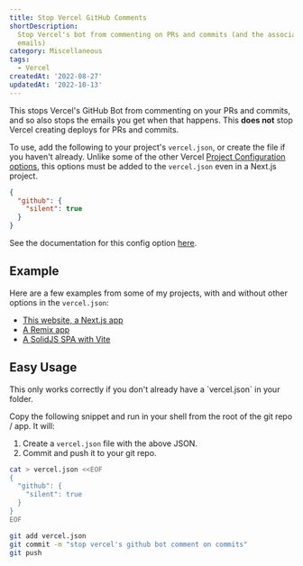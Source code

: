 ```yaml
---
title: Stop Vercel GitHub Comments
shortDescription:
  Stop Vercel's bot from commenting on PRs and commits (and the associated
  emails)
category: Miscellaneous
tags:
  - Vercel
createdAt: '2022-08-27'
updatedAt: '2022-10-13'
---
```


This stops Vercel's GitHub Bot from commenting on your PRs and commits, and so
also stops the emails you get when that happens. This **does not** stop Vercel
creating deploys for PRs and commits.

To use, add the following to your project's `vercel.json`, or create the file if
you haven't already. Unlike some of the other Vercel
[Project Configuration options](https://vercel.com/docs/project-configuration),
this options must be added to the `vercel.json` even in a Next.js project.

```json title="vercel.json" {1-3}
{
  "github": {
    "silent": true
  }
}
```

See the documentation for this config option
[here](https://vercel.com/docs/project-configuration#git-configuration/github-silent).

## Example

Here are a few examples from some of my projects, with and without other options
in the `vercel.json`:

- [This website, a Next.js app](https://github.com/soorria/soorria.com/blob/main/vercel.json)
- [A Remix app](https://github.com/soorria/utils/blob/main/vercel.json)
- [A SolidJS SPA with Vite](https://github.com/soorria/pokelife/blob/master/vercel.json)

## Easy Usage

<Note variant="warning">
  This only works correctly if you don't already have a `vercel.json` in your
  folder.
</Note>

Copy the following snippet and run in your shell from the root of the git repo /
app. It will:

1. Create a `vercel.json` file with the above JSON.
2. Commit and push it to your git repo.

```bash
cat > vercel.json <<EOF
{
  "github": {
    "silent": true
  }
}
EOF

git add vercel.json
git commit -m "stop vercel's github bot comment on commits"
git push
```

